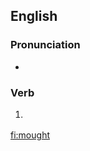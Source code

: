 ==English==
===Pronunciation===
*{{a|UK|US}} {{IPA|/maʊt/}}

===Verb===
{{infl|en|verb form}}

# {{context|now|_|US|_|dialect}} {{alternative form of|might}}

[[fi:mought]]
